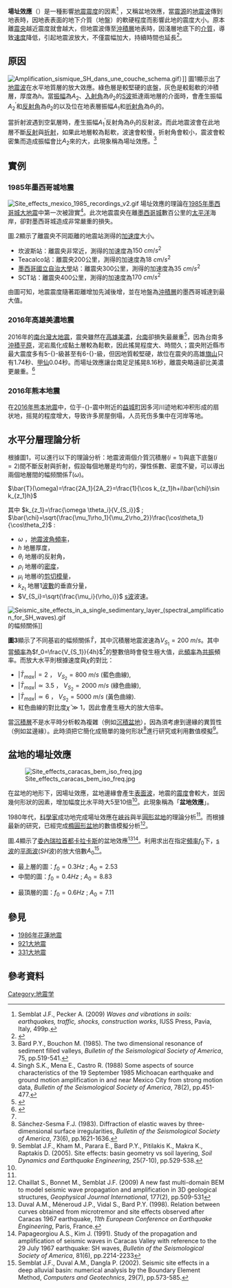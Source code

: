 {{noteTA |G1 = Earthquake}}
'''場址效應'''（{{lang-en|'''Seismic site effects'''}}）是一種影響[[地震震度|地震震度]]的因素<ref name="iuss_semblat_pecker">Semblat J.F., Pecker A. (2009) ''Waves and vibrations in soils: earthquakes, traffic, shocks, construction works'', IUSS Press, Pavia, Italy, 499p.</ref> ，又稱盆地效應，當[[震源|震源]]的[[地震波|地震波]]傳到地表時，因地表表面的地下介質（地盤）的軟硬程度而影響此地的震度大小。原本離[[震央|震央]]越近震度就會越大，但地震波傳至[[沖積層|沖積層]]地表時，因淺層地底下的[[介質|介質]]，導致[[速度|速度]]降低，引起地震波放大，不僅震幅加大，持續時間也延長<ref>{{Cite news|url=http://news.ltn.com.tw/news/focus/paper/957157|title=場址效應小檔案|language=zh-tw|publisher=《自由時報.》|author=甘芝萁、黃立翔|date=2016-02-07|accessdate=2016-02-07|archive-date=2016-02-07|archive-url=https://web.archive.org/web/20160207102221/http://news.ltn.com.tw/news/focus/paper/957157|dead-url=no}}</ref>。

==原因==
[[File:Amplification_sismique_SH_dans_une_couche_schema.gif|thumb]]）]]
圖1顯示出了[[地震波|地震波]]在水平地質層的放大效應。綠色層是較堅硬的底盤，灰色是較鬆軟的沖積層，厚度為<math>h</math>。當[[振幅|振幅]]為<math>A_2</math>、[[入射角|入射角]]為<math>\theta_2</math>的[[S波|S波]]抵達兩地層的介面時，會產生振幅<math>A_2^'</math>和[[反射角|反射角]]為<math>\theta_2</math>的{{tsl|en|Reflection seismology|反射 (地震學)|反射波}}以及位在地表層振幅<math>A_1</math>和[[折射角|折射角]]為<math>\theta_1</math>的{{tsl|en|Seismic refraction|折射 (地震學)|折射波}}。

當折射波遇到空氣層時，產生振幅<math>A_1^'</math>反射角為<math>\theta_1</math>的反射波。而此地震波會在此地層不斷[[反射_(物理学)|反射]]與[[折射|折射]]，如果此地層較為鬆軟，波速會較慢，折射角會較小，震波會較密集而造成振幅會比<math>A_2</math>來的大，此現象稱為場址效應。<ref name="bard_bssa85">Bard P.Y., Bouchon M. (1985). The two dimensional resonance of sediment filled valleys, ''Bulletin of the Seismological Society of America'', 75, pp.519-541.</ref>

==實例==
===1985年墨西哥城地震===
[[File:Site_effects_mexico_1985_recordings_v2.gif|thumb]]
場址效應的理論在[[1985年墨西哥城大地震|1985年墨西哥城大地震]]中第一次被證實<ref name="singh_bssa1988">Singh S.K., Mena E., Castro R. (1988) Some aspects of source characteristics of the 19 September 1985 Michoacan earthquake and ground motion amplification in and near Mexico City from strong motion data, ''Bulletin of the Seismological Society of America'', 78(2), pp.451-477.</ref>。此次地震震央在離[[墨西哥城|墨西哥城]]數百公里的[[太平洋|太平洋]]海岸，卻對墨西哥城造成非常嚴重的損失。

圖.2顯示了離震央不同距離的地震站測得的[[加速度|加速度]]大小。

*坎波斯站：離震央非常近，測得的加速度為<math>150~cm/s^2</math>
*Teacalco站：離震央200公里，測得的加速度為<math>18~cm/s^2</math>
*[[墨西哥國立自治大學|墨西哥國立自治大學]]站：離震央300公里，測得的加速度為<math>35~cm/s^2</math>
*SCT站：離震央400公里，測得的加速度為<math>170~cm/s^2</math>

由圖可知，地震震度隨著距離增加先減後增，並在地盤為[[沖積層|沖積層]]的墨西哥城達到最大值。

===2016年高雄美濃地震===
2016年的[[2016年高雄美濃地震|南台灣大地震]]，震央雖然在[[高雄市|高雄]][[美濃區|美濃]]，[[臺南市|台南]]卻損失最嚴重<ref>{{Cite news|url=http://www.cna.com.tw/news/ahel/201602060372-1.aspx|title=台南非震央卻重創 地震專家：場址效應|language=zh-tw|publisher=《中央通訊社.》|author=|date=2016-02-07|accessdate=2016-02-07|archive-date=2017-01-09|archive-url=https://web.archive.org/web/20170109084329/http://www.cna.com.tw/news/ahel/201602060372-1.aspx|dead-url=no}}</ref>，因為台南多[[沖積平原|沖積平原]]，泥岩風化成黏土層較為鬆軟，因此搖晃程度大、時間久；震央附近縣市最大震度多有5-{}-級甚至有6-{}-級，但因地質較堅硬，故位在震央的高雄[[旗山區|旗山]]只有1.74秒、[[甲仙區|甲仙]]0.04秒。而場址效應讓台南足足搖晃8.16秒，離震央略遠卻比美濃更嚴重。<ref>{{Cite news|url=http://www.appledaily.com.tw/realtimenews/article/life/20160206/792215/|title=為什麼台南災情最慘　一張圖讓你秒懂「場址效應」|language=zh-tw|publisher=《蘋果日報.》|author=|date=2016-02-07|accessdate=2016-02-07|archive-date=2017-01-09|archive-url=https://web.archive.org/web/20170109132635/http://www.appledaily.com.tw/realtimenews/article/life/20160206/792215/|dead-url=no}}</ref>

===2016年熊本地震===
在[[2016年熊本地震|2016年熊本地震]]中，位于-{}-震中附近的[[益城町|益城町]]因多河川迹地和冲积形成的扇状地，摇晃的程度增大，导致许多房屋倒塌，人员死伤多集中在河岸等地。

==水平分層理論分析==
根據圖1，可以進行以下的理論分析：地震波兩個介質沉積層(<math>i=1</math>)與底下底盤(<math>i=2</math>)間不斷反射與折射，假設每個地層是均勻的，彈性係數、密度不變，可以導出兩個地層間的幅频關係<math>\bar{T}(\omega)</math>。

<math>\bar{T}(\omega)=\frac{2A_1}{2A_2}=\frac{1}{\cos k_{z_1}h+i\bar{\chi}\sin k_{z_1}h}</math>

其中 <math>k_{z_1}=\frac{\omega \theta_i}{V_{S_i}}</math>   ;   <math>\bar{\chi}=\sqrt{\frac{\mu_1\rho_1}{\mu_2\rho_2}}\frac{\cos\theta_1}{\cos\theta_2}</math> :
*<math>\omega</math> ，[[地震波|地震波]][[角頻率|角頻率]]，
* <math>h</math> 地層厚度，
* <math>\theta_i</math> 地層<math>i</math>的反射角，
* <math>\rho_i</math> 地層<math>i</math>的[[密度|密度]]，
* <math>\mu_i</math> 地層<math>i</math>的[[剪切模量|剪切模量]]，
* <math>k_{z_1}</math> 地層1[[波數|波數]]的垂直分量，
* <math>V_{S_i}=\sqrt{\frac{\mu_i}{\rho_i}}</math> [[s波|s波]]波速。

[[File:Seismic_site_effects_in_a_single_sedimentary_layer_(spectral_amplification_for_SH_waves).gif|thumb]]的幅频關係]]

'''圖3'''顯示了不同基岩的幅频關係<math>\bar{T}</math>，其中沉積層地震波速為<math>V_{S_1}=200~m/s</math>。其中當[[頻率|頻率]]為<math>f_0=\frac{V_{S_1}}{4h}</math><ref name="iuss_semblat_pecker" />的整數倍時會發生極大值，此[[頻率|頻率]]為[[共振|共振]]頻率。而放大水平則根據速度與<math>\bar{\chi}</math>的對比：
* <math>|\bar{T}_{max}|=2</math> ， <math>V_{S_2}=800~m/s</math> (藍色曲線),
* <math>|\bar{T}_{max}|\simeq 3.5</math> ， <math>V_{S_2}=2000~m/s</math> (綠色曲線),
* <math>|\bar{T}_{max}|\simeq 6</math> ， <math>V_{S_2}=5000~m/s</math> (黃色曲線).
*紅色曲線的對比度<math>\bar{\chi}\gg 1</math>，因此會產生極大的放大倍率。

當[[沉積層|沉積層]]不是水平時分析較為複雜（例如[[沉積盆地|沉積盆地]]），因為須考慮到邊緣的異質性（例如盆邊緣）。此時須把它簡化成簡單的幾何形狀<ref name="sanchez_bssa1983">Sánchez-Sesma F.J. (1983). Diffraction of elastic waves by three-dimensional surface irregularities, ''Bulletin of the Seismological Society of America'', 73(6), pp.1621-1636.</ref>進行研究或利用數值模擬<ref name="semblat_sdee2005">Semblat J.F., Kham M., Parara E., Bard P.Y., Pitilakis K., Makra K., Raptakis D. (2005). Site effects: basin geometry vs soil layering, ''Soil Dynamics and Earthquake Engineering'', 25(7-10), pp.529-538.</ref>。
==盆地的場址效應==
[[File:Site_effects_caracas_bem_iso_freq.jpg|thumb]]

在盆地的地形下，因場址效應，盆地邊緣會產生[[表面波|表面波]]，地震的[[震度|震度]]會較大，並因幾何形狀的因素，增加幅度比水平時大5至10倍<ref name="semblat_sdee2005"/>。此現象稱為「'''盆地效應'''」。

1980年代，[[科學家|科學家]]成功地完成場址效應在[[峽谷|峽谷]]與半[[圓形|圓形]][[盆地|盆地]]的理論分析<ref name="sanchez_bssa1983" />。而根據最新的研究，已經完成[[橢圓形|橢圓形]][[盆地|盆地]]的數值模擬分析<ref name="chaillat_gji2009">Chaillat S., Bonnet M., Semblat J.F. (2009) A new fast multi-domain BEM to model seismic wave propagation and amplification in 3D geological structures, ''Geophysical Journal International'', 177(2), pp.509-531</ref>。

圖.4顯示了[[委內瑞拉|委內瑞拉]][[首都|首都]][[卡拉卡斯|卡拉卡斯]]的盆地效應<ref name="duval_11ecee1998">Duval A.M., Méneroud J.P., Vidal S., Bard P.Y. (1998). Relation between curves
obtained from microtremor and site effects observed after Caracas 1967 earthquake, ''11th European Conference on Earthquake Engineering'', Paris, France.</ref><ref name="papageorgiou_bssa1991">Papageorgiou A.S., Kim J. (1991). Study of the propagation and amplification of seismic waves in Caracas Valley with reference to the 29 July 1967 earthquake: SH waves, ''Bulletin of the Seismological Society of America'', 81(6), pp.2214-2233</ref>。利用{{Link-en|邊界元法|Boundary Element Method}}求出在指定[[頻率|頻率]]<math>f_0</math>下，[[s波|s波]]的[[平面波|平面波]](<math>SH</math>波)的放大倍數<math>A_0</math><ref name="semblat_coge2002">Semblat J.F., Duval A.M., Dangla P. (2002). Seismic site effects in a deep alluvial basin: numerical analysis by the Boundary Element Method, ''Computers and Geotechnics'', 29(7), pp.573-585.</ref>。
*最上層的圖：<math>f_0=0.3Hz ~;~ A_0=2.53</math>
*中間的圖：<math>f_0=0.4Hz ~;~ A_0=8.83</math>

*最頂層的圖：<math>f_0=0.6Hz ~;~ A_0=7.11</math>

==參見==
*[[1986年花蓮地震|1986年花蓮地震]]
*[[921大地震|921大地震]]
*[[331大地震|331大地震]]

==參考資料==
{{reflist|2}}

{{Earthquake}}

[[Category:地震学|Category:地震学]]